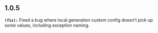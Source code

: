 ## 1.0.5
**`(fix):`** Fixed a bug where local generation custom config doesn't pick up some values, including exception naming.

